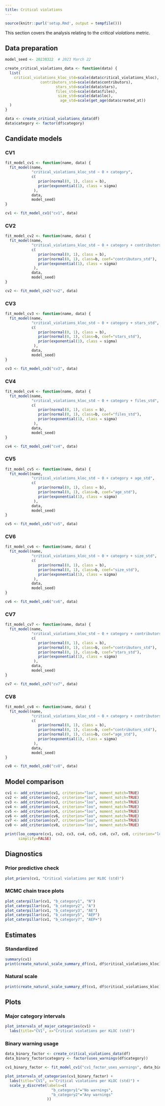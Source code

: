 ```yaml
---
title: Critical violations
---
```


```r
source(knitr::purl('setup.Rmd', output = tempfile()))
```

This section covers the analysis relating to the _critical violations_ metric.

## Data preparation

```r
model_seed <- 20230322  # 2023 March 22

create_critical_violations_data <- function(data) {
  list(
    critical_violations_kloc_std=scale(data$critical_violations_kloc),
                contributors_std=scale(data$contributors),
                       stars_std=scale(data$stars),
                       files_std=scale(data$files),
                        size_std=scale(data$loc),
                         age_std=scale(get_age(data$created_at))
  )
}

data <- create_critical_violations_data(df)
data$category <- factor(df$category)
```

## Candidate models {.tabset}

### CV1

```r
fit_model_cv1 <- function(name, data) {
  fit_model(name,
            "critical_violations_kloc_std ~ 0 + category",
            c(
               prior(normal(0, 1), class = b),
               prior(exponential(1), class = sigma)
             ),
            data,
            model_seed)
}

cv1 <- fit_model_cv1("cv1", data)
```

### CV2

```r
fit_model_cv2 <- function(name, data) {
  fit_model(name,
            "critical_violations_kloc_std ~ 0 + category + contributors_std",
            c(
               prior(normal(0, 1), class = b),
               prior(normal(0, 1), class=b, coef="contributors_std"),
               prior(exponential(1), class = sigma)
             ),
            data,
            model_seed)
}

cv2 <- fit_model_cv2("cv2", data)
```

### CV3

```r
fit_model_cv3 <- function(name, data) {
  fit_model(name,
            "critical_violations_kloc_std ~ 0 + category + stars_std",
            c(
               prior(normal(0, 1), class = b),
               prior(normal(0, 1), class=b, coef="stars_std"),
               prior(exponential(1), class = sigma)
             ),
            data,
            model_seed)
}

cv3 <- fit_model_cv3("cv3", data)
```

### CV4

```r
fit_model_cv4 <- function(name, data) {
  fit_model(name,
            "critical_violations_kloc_std ~ 0 + category + files_std",
            c(
               prior(normal(0, 1), class = b),
               prior(normal(0, 1), class=b, coef="files_std"),
               prior(exponential(1), class = sigma)
             ),
            data,
            model_seed)
}

cv4 <- fit_model_cv4("cv4", data)
```

### CV5

```r
fit_model_cv5 <- function(name, data) {
  fit_model(name,
            "critical_violations_kloc_std ~ 0 + category + age_std",
            c(
               prior(normal(0, 1), class = b),
               prior(normal(0, 1), class=b, coef="age_std"),
               prior(exponential(1), class = sigma)
             ),
            data,
            model_seed)
}

cv5 <- fit_model_cv5("cv5", data)
```

### CV6

```r
fit_model_cv6 <- function(name, data) {
  fit_model(name,
            "critical_violations_kloc_std ~ 0 + category + size_std",
            c(
               prior(normal(0, 1), class = b),
               prior(normal(0, 1), class=b, coef="size_std"),
               prior(exponential(1), class = sigma)
             ),
            data,
            model_seed)
}

cv6 <- fit_model_cv6("cv6", data)
```

### CV7

```r
fit_model_cv7 <- function(name, data) {
  fit_model(name,
            "critical_violations_kloc_std ~ 0 + category + contributors_std + stars_std",
            c(
               prior(normal(0, 1), class = b),
               prior(normal(0, 1), class=b, coef="contributors_std"),
               prior(normal(0, 1), class=b, coef="stars_std"),
               prior(exponential(1), class = sigma)
             ),
            data,
            model_seed)
}

cv7 <- fit_model_cv7("cv7", data)
```

### CV8

```r
fit_model_cv8 <- function(name, data) {
  fit_model(name,
            "critical_violations_kloc_std ~ 0 + category + contributors_std + age_std",
            c(
               prior(normal(0, 1), class = b),
               prior(normal(0, 1), class=b, coef="contributors_std"),
               prior(normal(0, 1), class=b, coef="age_std"),
               prior(exponential(1), class = sigma)
             ),
            data,
            model_seed)
}

cv8 <- fit_model_cv8("cv8", data)
```

## Model comparison

```r
cv1 <- add_criterion(cv1, criterion="loo", moment_match=TRUE)
cv2 <- add_criterion(cv2, criterion="loo", moment_match=TRUE)
cv3 <- add_criterion(cv3, criterion="loo", moment_match=TRUE)
cv4 <- add_criterion(cv4, criterion="loo", moment_match=TRUE)
cv5 <- add_criterion(cv5, criterion="loo", moment_match=TRUE)
cv6 <- add_criterion(cv6, criterion="loo", moment_match=TRUE)
cv7 <- add_criterion(cv7, criterion="loo", moment_match=TRUE)
cv8 <- add_criterion(cv8, criterion="loo", moment_match=TRUE)

print(loo_compare(cv1, cv2, cv3, cv4, cv5, cv6, cv7, cv8, criterion="loo"),
      simplify=FALSE)
```

## Diagnostics {.tabset}

### Prior predictive check

```r
plot_priors(cv1, "Critical violations per KLOC (std)")
```

### MCMC chain trace plots

```r
plot_caterpillar(cv1, "b_category1", "N")
plot_caterpillar(cv1, "b_category2", "A")
plot_caterpillar(cv1, "b_category3", "AE")
plot_caterpillar(cv1, "b_category5", "AEP")
plot_caterpillar(cv1, "b_category7", "AEP+")
```

## Estimates {.tabset}

### Standardized

```r
summary(cv1)
print(create_natural_scale_summary_df(cv1, df$critical_violations_kloc))
```

### Natural scale

```r
print(create_natural_scale_summary_df(cv1, df$critical_violations_kloc))
```

## Plots {.tabset}

### Major category intervals

```r
plot_intervals_of_major_categories(cv1) +
  labs(title="CV1", x="Critical violations per KLOC (std)")
```

### Binary warning usage

```r
data_binary_factor <- create_critical_violations_data(df)
data_binary_factor$category <- factor(uses_warnings(df$category))

cv1_binary_factor <- fit_model_cv1("cv1_factor_uses_warnings", data_binary_factor)

plot_intervals_of_categories(cv1_binary_factor) +
  labs(title="CV1", x="Critical violations per KLOC (std)") +
  scale_y_discrete(labels=c(
                     "b_category1"="No warnings",
                     "b_category2"="Any warnings"
                   ))
```
